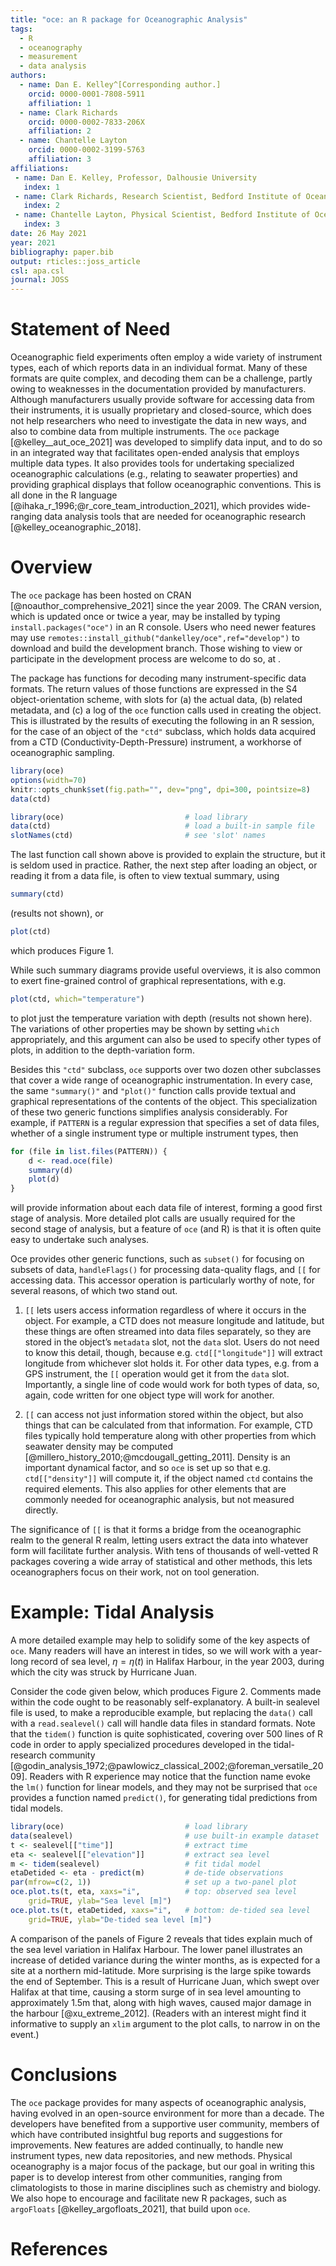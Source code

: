 ```yaml
---
title: "oce: an R package for Oceanographic Analysis"
tags:
  - R
  - oceanography
  - measurement
  - data analysis
authors:
  - name: Dan E. Kelley^[Corresponding author.]
    orcid: 0000-0001-7808-5911
    affiliation: 1
  - name: Clark Richards
    orcid: 0000-0002-7833-206X
    affiliation: 2
  - name: Chantelle Layton
    orcid: 0000-0002-3199-5763
    affiliation: 3
affiliations:
 - name: Dan E. Kelley, Professor, Dalhousie University
   index: 1
 - name: Clark Richards, Research Scientist, Bedford Institute of Oceanography, Department of Fisheries and Oceans, Canada; also Adjunct Professor, Dalhousie University
   index: 2
 - name: Chantelle Layton, Physical Scientist, Bedford Institute of Oceanography, Department of Fisheries and Oceans, Canada
   index: 3
date: 26 May 2021
year: 2021
bibliography: paper.bib
output: rticles::joss_article
csl: apa.csl
journal: JOSS
---
```


# Statement of Need

Oceanographic field experiments often employ a wide variety of instrument
types, each of which reports data in an individual format.  Many of these
formats are quite complex, and decoding them can be a challenge, partly owing
to weaknesses in the documentation provided by manufacturers. Although
manufacturers usually provide software for accessing data from their
instruments, it is usually proprietary and closed-source, which does not help
researchers who need to investigate the data in new ways, and also to combine
data from multiple instruments. The `oce` package [@kelley__aut_oce_2021] was
developed to simplify data input, and to do so in an integrated way that
facilitates open-ended analysis that employs multiple data types. It also
provides tools for undertaking specialized oceanographic calculations (e.g.,
relating to seawater properties) and providing graphical displays that follow
oceanographic conventions. This is all done in the R language
[@ihaka_r_1996;@r_core_team_introduction_2021], which provides wide-ranging
data analysis tools that are needed for oceanographic research
[@kelley_oceanographic_2018].

# Overview

The `oce` package has been hosted on CRAN [@noauthor_comprehensive_2021] since
the year 2009. The CRAN version, which is updated once or twice a year, may be
installed by typing `install.packages("oce")` in an R console. Users who need
newer features may use `remotes::install_github("dankelley/oce",ref="develop")`
to download and build the development branch. Those wishing to view or
participate in the development process are welcome to do so, at
\url{https://github.com/dankelley/oce}.

The package has functions for decoding many instrument-specific data formats.
The return values of those functions are expressed in the S4 object-orientation
scheme, with slots for (a) the actual data, (b) related metadata, and (c) a log
of the `oce` function calls used in creating the object.  This is illustrated
by the results of executing the following in an R session, for the case of an
object of the `"ctd"` subclass, which holds data acquired from a CTD
(Conductivity-Depth-Pressure) instrument, a workhorse of oceanographic
sampling.

```r
library(oce)
options(width=70)
knitr::opts_chunk$set(fig.path="", dev="png", dpi=300, pointsize=8)
data(ctd)
```
```r
library(oce)                           # load library
data(ctd)                              # load a built-in sample file
slotNames(ctd)                         # see 'slot' names
```

The last function call shown above is provided to explain the structure, but it
is seldom used in practice. Rather, the next step after loading an object, or
reading it from a data file, is often to view textual summary, using

```r
summary(ctd)
```

(results not shown), or

```r
plot(ctd)
```

which produces Figure 1.

While such summary diagrams provide useful overviews, it is also common to
exert fine-grained control of graphical representations, with e.g.
```r
plot(ctd, which="temperature")
```
to plot just the temperature variation with depth (results not shown here). The
variations of other properties may be shown by setting `which` appropriately,
and this argument can also be used to specify other types of plots, in addition
to the depth-variation form.

Besides this `"ctd"` subclass, `oce` supports over two dozen other subclasses
that cover a wide range of oceanographic instrumentation.  In every case, the
same `"summary()"` and `"plot()"` function calls provide textual and graphical
representations of the contents of the object.  This specialization of these
two generic functions simplifies analysis considerably.  For example, if
`PATTERN` is a regular expression that specifies a set of data files, whether
of a single instrument type or multiple instrument types, then
```r
for (file in list.files(PATTERN)) {
    d <- read.oce(file)
    summary(d)
    plot(d)
}
```
will provide information about each data file of interest, forming a good
first stage of analysis.  More detailed plot calls are usually required for the
second stage of analysis, but a feature of `oce` (and R) is that it is often
quite easy to undertake such analyses.

Oce provides other generic functions, such as `subset()` for focusing on
subsets of data, `handleFlags()` for processing data-quality flags, and `[[`
for accessing data.  This accessor operation is particularly worthy of note,
for several reasons, of which two stand out.

1. `[[` lets users access information regardless of where it occurs in the
   object. For example, a CTD does not measure longitude and latitude, but
these things are often streamed into data files separately, so they are stored
in the object's `metadata` slot, not the `data` slot.  Users do not need to
know this detail, though, because e.g. `ctd[["longitude"]]` will extract
longitude from whichever slot holds it.  For other data types, e.g. from a GPS
instrument, the `[[` operation would get it from the `data` slot.  Importantly,
a single line of code would work for both types of data, so, again, code
written for one object type will work for another.

2. `[[` can access not just information stored within the object, but also
   things that can be calculated from that information. For example, CTD files
typically hold temperature along with other properties from which seawater
density may be computed [@millero_history_2010;@mcdougall_getting_2011].
Density is an important dynamical factor, and so `oce` is set up so that e.g.
`ctd[["density"]]` will compute it, if the object named `ctd` contains the
required elements.  This also applies for other elements that are commonly
needed for oceanographic analysis, but not measured directly.

The significance of `[[` is that it forms a bridge from the oceanographic realm
to the general R realm, letting users extract the data into whatever form will
facilitate further analysis.  With tens of thousands of well-vetted R packages
covering a wide array of statistical and other methods, this lets
oceanographers focus on their work, not on tool generation.

# Example: Tidal Analysis

A more detailed example may help to solidify some of the key aspects of `oce`.
Many readers will have an interest in tides, so we will work with a year-long
record of sea level, $\eta=\eta(t)$ in Halifax Harbour, in the year 2003,
during which the city was struck by Hurricane Juan.

Consider the code given below, which produces Figure 2.
Comments made within the code ought to be reasonably self-explanatory. A
built-in sealevel file is used, to make a reproducible example, but replacing
the `data()` call with a `read.sealevel()` call will handle data files in
standard formats.  Note that the `tidem()` function is quite sophisticated,
covering over 500 lines of R code in order to apply specialized procedures
developed in the tidal-research community
[@godin_analysis_1972;@pawlowicz_classical_2002;@foreman_versatile_2009].
Readers with R experience may notice that the function name evoke the `lm()`
function for linear models, and they may not be surprised that `oce` provides a
function named `predict()`, for generating tidal predictions from tidal models.

```r
library(oce)                           # load library
data(sealevel)                         # use built-in example dataset
t <- sealevel[["time"]]                # extract time
eta <- sealevel[["elevation"]]         # extract sea level
m <- tidem(sealevel)                   # fit tidal model
etaDetided <- eta - predict(m)         # de-tide observations
par(mfrow=c(2, 1))                     # set up a two-panel plot
oce.plot.ts(t, eta, xaxs="i",          # top: observed sea level
    grid=TRUE, ylab="Sea level [m]")
oce.plot.ts(t, etaDetided, xaxs="i",   # bottom: de-tided sea level
    grid=TRUE, ylab="De-tided sea level [m]")
```

A comparison of the panels of Figure 2 reveals that tides
explain much of the sea level variation in Halifax Harbour.  The lower panel
illustrates an increase of detided variance during the winter months, as is
expected for a site at a northern mid-latitude.  More surprising is the large
spike towards the end of September.  This is a result of Hurricane Juan, which
swept over Halifax at that time, causing a storm surge of in sea level
amounting to approximately 1.5m that, along with high waves, caused major
damage in the harbour [@xu_extreme_2012].  (Readers with an interest might find
it informative to supply an `xlim` argument to the plot calls, to narrow in on
the event.)

# Conclusions

The `oce` package provides for many aspects of oceanographic analysis, having
evolved in an open-source environment for more than a decade.  The developers
have benefited from a supportive user community, members of which have
contributed insightful bug reports and suggestions for improvements.  New
features are added continually, to handle new instrument types, new data
repositories, and new methods. Physical oceanography is a major focus of the
package, but our goal in writing this paper is to develop interest from other
communities, ranging from climatologists to those in marine disciplines such as
chemistry and biology.  We also hope to encourage and facilitate new R
packages, such as `argoFloats` [@kelley_argofloats_2021], that build upon
`oce`.

# References

